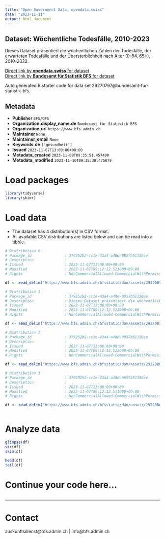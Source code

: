 ```yaml
---
title: "Open Government Data, opendata.swiss"
date: "2023-11-11"
output: html_document
---
```


## Dataset: Wöchentliche Todesfälle, 2010-2023

Dieses Dataset präsentiert die wöchentlichen Zahlen der Todesfälle, der erwarteten Todesfälle und der Übersterblichkeit nach Alter (0-64, 65+), 2010-2023.

[Direct link by **opendata.swiss** for dataset](https://opendata.swiss/de/dataset/wochentliche-todesfalle-2010-2023)<br>
[Direct link by **Bundesamt für Statistik BFS** for dataset](https://www.bfs.admin.ch/asset/de/ts-d-14.03.04.03-wr)

Auto generated R starter code for data set 29270797@bundesamt-fur-statistik-bfs.

## Metadata

- **Publisher** `BFS/OFS`
- **Organization.display_name.de** `Bundesamt für Statistik BFS`
- **Organization.url** `https://www.bfs.admin.ch`
- **Maintainer** `None`
- **Maintainer_email** `None`
- **Keywords.de** `['gesundheit']`
- **Issued** `2023-11-07T13:00:00+00:00`
- **Metadata_created** `2023-11-08T09:35:51.457400`
- **Metadata_modified** `2023-11-10T09:35:38.475079`


# Load packages

```r

library(tidyverse)
library(skimr)

```

# Load data

-   The dataset has 4 distribution(s) in CSV format.
-   All available CSV distributions are listed below and can be read into a tibble.

```r

# Distribution 0
# Package_id               : 379252b2-cc1e-43a4-a48d-0057b51150ce
# Description              : 
# Issued                   : 2023-11-07T13:00:00+00:00
# Modified                 : 2023-11-07T09:12:12.523000+00:00
# Rights                   : NonCommercialAllowed-CommercialWithPermission-ReferenceRequired

df <- read_delim('https://www.bfs.admin.ch/bfsstatic/dam/assets/29270818/master')

# Distribution 1
# Package_id               : 379252b2-cc1e-43a4-a48d-0057b51150ce
# Description              : Dieses Dataset präsentiert die wöchentlichen Zahlen der Todesfälle, der erwarteten Todesfälle und der Übersterblichkeit nach Alter (0-64, 65+), 2010-2023.
# Issued                   : 2023-11-07T13:00:00+00:00
# Modified                 : 2023-11-07T09:12:12.522000+00:00
# Rights                   : NonCommercialAllowed-CommercialWithPermission-ReferenceRequired

df <- read_delim('https://www.bfs.admin.ch/bfsstatic/dam/assets/29270814/master')

# Distribution 2
# Package_id               : 379252b2-cc1e-43a4-a48d-0057b51150ce
# Description              : 
# Issued                   : 2023-11-07T13:00:00+00:00
# Modified                 : 2023-11-07T09:12:12.522000+00:00
# Rights                   : NonCommercialAllowed-CommercialWithPermission-ReferenceRequired

df <- read_delim('https://www.bfs.admin.ch/bfsstatic/dam/assets/29270807/master')

# Distribution 3
# Package_id               : 379252b2-cc1e-43a4-a48d-0057b51150ce
# Description              : 
# Issued                   : 2023-11-07T13:00:00+00:00
# Modified                 : 2023-11-07T09:12:12.511000+00:00
# Rights                   : NonCommercialAllowed-CommercialWithPermission-ReferenceRequired

df <- read_delim('https://www.bfs.admin.ch/bfsstatic/dam/assets/29270804/master')



```

# Analyze data

```r

glimpse(df)
str(df)
skim(df)

head(df)
tail(df)

```

# Continue your code here...

```r

```

------------------------------------------------------------------------

# Contact

auskunftsdienst@bfs.admin.ch | info@bfs.admin.ch
